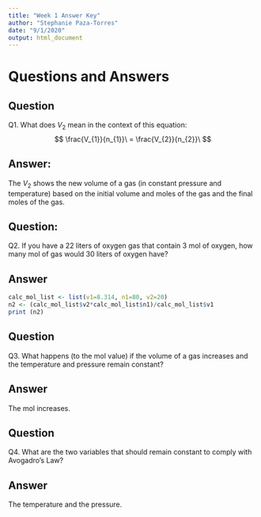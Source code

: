 ```yaml
---
title: "Week 1 Answer Key"
author: "Stephanie Paza-Torres"
date: "9/1/2020"
output: html_document
---
```

# Questions and Answers

## Question

Q1. What does $V_{2}$ mean in the context of this equation:
$$
\frac{V_{1}}{n_{1}}\ = \frac{V_{2}}{n_{2}}\ 
$$

## Answer:

The $V_{2}$ shows the new volume of a gas (in constant pressure and temperature) based on the initial volume and moles of the gas and the final moles of the gas. 

## Question:

Q2. If you have a 22 liters of oxygen gas that contain 3 mol of oxygen, how many mol of gas would 30 liters of oxygen have?

## Answer

```r
calc_mol_list <- list(v1=8.314, n1=80, v2=20)
n2 <- (calc_mol_list$v2*calc_mol_list$n1)/calc_mol_list$v1
print (n2)
```

## Question

Q3. What happens (to the mol value) if the volume of a gas increases and the temperature and pressure remain constant?

## Answer

The mol increases.

## Question

Q4. What are the two variables that should remain constant to comply with Avogadro's Law?

## Answer

The temperature and the pressure.
